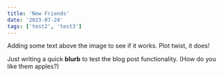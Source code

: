 ```yaml
---
title: 'New Friends'
date: '2023-07-24'
tags: ['test2', 'test3']
---
```


Adding some text above the image to see if it works. Plot twist, it does!

<CustomImage
  src='https://raw.githubusercontent.com/johnnyrwest/johnnyrwest-music-blog/main/images/golden-gate.jpg'
  alt='Johnny at Golden Gate'
/>

Just writing a quick **blurb** to test the blog post functionality.
(How do you like them apples?)
